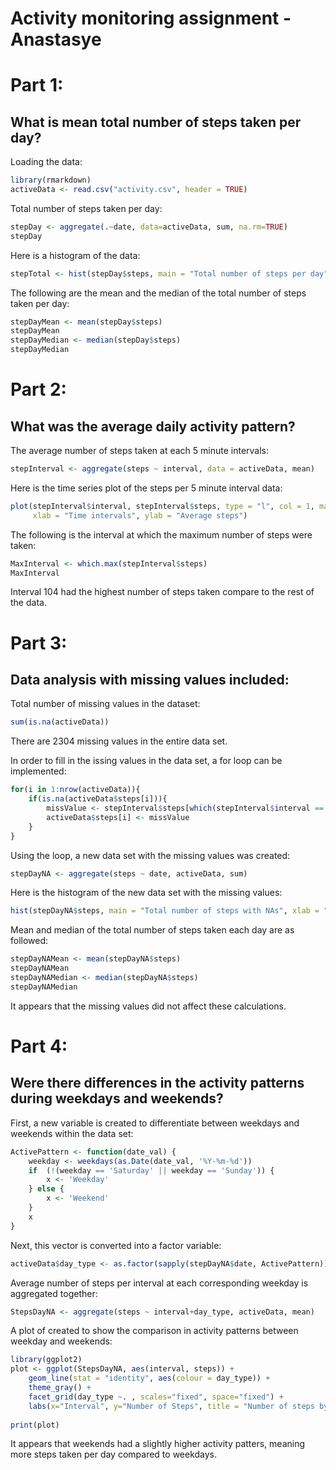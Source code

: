 Activity monitoring assignment - Anastasye
==============================

# Part 1: 
## What is mean total number of steps taken per day?

Loading the data:
```{r}
library(rmarkdown)
activeData <- read.csv("activity.csv", header = TRUE)
```

Total number of steps taken per day:
```{r, echo = TRUE}
stepDay <- aggregate(.~date, data=activeData, sum, na.rm=TRUE)
stepDay
```

Here is a histogram of the data:
```{r, echo = TRUE}
stepTotal <- hist(stepDay$steps, main = "Total number of steps per day", xlab = "Steps per day")
```

The following are the mean and the median of the total number of steps taken per day:

```{r, echo = TRUE}
stepDayMean <- mean(stepDay$steps)
stepDayMean
stepDayMedian <- median(stepDay$steps)
stepDayMedian
```

# Part 2:
## What was the average daily activity pattern?

The average number of steps taken at each 5 minute intervals:
``` {r, echo = TRUE}
stepInterval <- aggregate(steps ~ interval, data = activeData, mean)
```

Here is the time series plot of the steps per 5 minute interval data:
```{r , echo = TRUE}
plot(stepInterval$interval, stepInterval$steps, type = "l", col = 1, main = "Average steps per interval", 
     xlab = "Time intervals", ylab = "Average steps")
```

The following is the interval at which the maximum number of steps were taken:
```{r, echo = TRUE}
MaxInterval <- which.max(stepInterval$steps)
MaxInterval
```

Interval 104 had the highest number of steps taken compare to the rest of the data.

# Part 3:
## Data analysis with missing values included:

Total number of missing values in the dataset:
```{r, echo = TRUE}
sum(is.na(activeData))
```
There are 2304 missing values in the entire data set.

In order to fill in the issing values in the data set, a for loop can be implemented:
```{r, echo = TRUE}
for(i in 1:nrow(activeData)){
    if(is.na(activeData$steps[i])){
        missValue <- stepInterval$steps[which(stepInterval$interval == activeData$interval[i])]
        activeData$steps[i] <- missValue
    }
}
```

Using the loop, a new data set with the missing values was created:
```{r, echo = TRUE}
stepDayNA <- aggregate(steps ~ date, activeData, sum)
```

Here is the histogram of the new data set with the missing values:
```{r, echo = TRUE}
hist(stepDayNA$steps, main = "Total number of steps with NAs", xlab = "Steps per day")
```

Mean and median of the total number of steps taken each day are as followed:
```{r, echo = TRUE}
stepDayNAMean <- mean(stepDayNA$steps)
stepDayNAMean
stepDayNAMedian <- median(stepDayNA$steps)
stepDayNAMedian
```
It appears that the missing values did not affect these calculations. 

# Part 4:
## Were there differences in the activity patterns during weekdays and weekends?

First, a new variable is created to differentiate between weekdays and weekends within the data set:
```{r, echo = TRUE}
ActivePattern <- function(date_val) {
    weekday <- weekdays(as.Date(date_val, '%Y-%m-%d'))
    if  (!(weekday == 'Saturday' || weekday == 'Sunday')) {
        x <- 'Weekday'
    } else {
        x <- 'Weekend'
    }
    x
}
```

Next, this vector is converted into a factor variable:
```{r, echo = TRUE}
activeData$day_type <- as.factor(sapply(stepDayNA$date, ActivePattern))
```

Average number of steps per interval at each corresponding weekday is aggregated together:
```{r, echo = TRUE}
StepsDayNA <- aggregate(steps ~ interval+day_type, activeData, mean)
```

A plot of created to show the comparison in activity patterns between weekday and weekends:
```{r, echo = TRUE}
library(ggplot2)
plot <- ggplot(StepsDayNA, aes(interval, steps)) +
    geom_line(stat = "identity", aes(colour = day_type)) +
    theme_gray() +
    facet_grid(day_type ~. , scales="fixed", space="fixed") +
    labs(x="Interval", y="Number of Steps", title = "Number of steps by day type")
    
print(plot)
```
It appears that weekends had a slightly higher activity patters, meaning more steps taken per day
compared to weekdays.